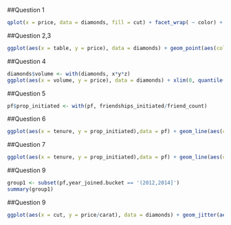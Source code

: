##Question 1
```r
qplot(x = price, data = diamonds, fill = cut) + facet_wrap( ~ color) + scale_x_log10()
```

##Question 2,3
```r
ggplot(aes(x = table, y = price), data = diamonds) + geom_point(aes(color = cut))  + scale_x_continuous(breaks = seq(50,70,1)) + coord_cartesian(xlim = c(50,70))
```

##Question 4
```r
diamonds$volume <- with(diamonds, x*y*z)
ggplot(aes(x = volume, y = price), data = diamonds) + xlim(0, quantile(diamonds$volume, 0.99)) +geom_point(aes(color = clarity)) + scale_y_log10() 
```

##Question 5
```r
pf$prop_initiated <- with(pf, friendships_initiated/friend_count)
```

##Question 6
```r
ggplot(aes(x = tenure, y = prop_initiated),data = pf) + geom_line(aes(color = year_joined.bucket), stat = 'summary', fun.y = median)
```


##Question 7
```r
ggplot(aes(x = tenure, y = prop_initiated),data = pf) + geom_line(aes(color = year_joined.bucket), stat = 'summary', fun.y = median) + geom_smooth()
```

##Question 9
```r
group1 <- subset(pf,year_joined.bucket == '(2012,2014]')
summary(group1)
```

##Question 9
```r
ggplot(aes(x = cut, y = price/carat), data = diamonds) + geom_jitter(aes(color = color)) + facet_wrap( ~ clarity)
```

